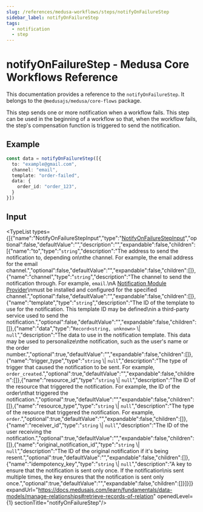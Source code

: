 ```yaml
---
slug: /references/medusa-workflows/steps/notifyOnFailureStep
sidebar_label: notifyOnFailureStep
tags:
  - notification
  - step
---
```



# notifyOnFailureStep - Medusa Core Workflows Reference

This documentation provides a reference to the `notifyOnFailureStep`. It belongs to the `@medusajs/medusa/core-flows` package.

This step sends one or more notification when a workflow fails. This
step can be used in the beginning of a workflow so that, when the workflow fails,
the step's compensation function is triggered to send the notification.

## Example

```ts
const data = notifyOnFailureStep([{
  to: "example@gmail.com",
  channel: "email",
  template: "order-failed",
  data: {
    order_id: "order_123",
  }
}])
```

## Input

<TypeList types={[{"name":"NotifyOnFailureStepInput","type":"[NotifyOnFailureStepInput](../../../../types/core_flows.NotifyOnFailureStepInput/page.mdx)","optional":false,"defaultValue":"","description":"","expandable":false,"children":[{"name":"to","type":"`string`","description":"The address to send the notification to, depending on\nthe channel. For example, the email address for the email channel.","optional":false,"defaultValue":"","expandable":false,"children":[]},{"name":"channel","type":"`string`","description":"The channel to send the notification through. For example, `email`.\nA [Notification Module Provider](https://docs.medusajs.com/resources/architectural-modules/notification)\nmust be installed and configured for the specified channel.","optional":false,"defaultValue":"","expandable":false,"children":[]},{"name":"template","type":"`string`","description":"The ID of the template to use for the notification. This template ID may be defined\nin a third-party service used to send the notification.","optional":false,"defaultValue":"","expandable":false,"children":[]},{"name":"data","type":"`Record<string, unknown>` \\| `null`","description":"The data to use in the notification template. This data may be used to personalize\nthe notification, such as the user's name or the order number.","optional":true,"defaultValue":"","expandable":false,"children":[]},{"name":"trigger_type","type":"`string` \\| `null`","description":"The type of trigger that caused the notification to be sent. For example, `order_created`.","optional":true,"defaultValue":"","expandable":false,"children":[]},{"name":"resource_id","type":"`string` \\| `null`","description":"The ID of the resource that triggered the notification. For example, the ID of the order\nthat triggered the notification.","optional":true,"defaultValue":"","expandable":false,"children":[]},{"name":"resource_type","type":"`string` \\| `null`","description":"The type of the resource that triggered the notification. For example, `order`.","optional":true,"defaultValue":"","expandable":false,"children":[]},{"name":"receiver_id","type":"`string` \\| `null`","description":"The ID of the user receiving the notification.","optional":true,"defaultValue":"","expandable":false,"children":[]},{"name":"original_notification_id","type":"`string` \\| `null`","description":"The ID of the original notification if it's being resent.","optional":true,"defaultValue":"","expandable":false,"children":[]},{"name":"idempotency_key","type":"`string` \\| `null`","description":"A key to ensure that the notification is sent only once. If the notification\nis sent multiple times, the key ensures that the notification is sent only once.","optional":true,"defaultValue":"","expandable":false,"children":[]}]}]} expandUrl="https://docs.medusajs.com/learn/fundamentals/data-models/manage-relationships#retrieve-records-of-relation" openedLevel={1} sectionTitle="notifyOnFailureStep"/>

